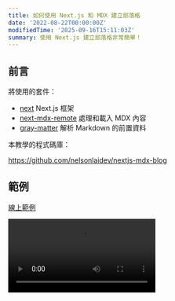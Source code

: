 ```yaml
---
title: 如何使用 Next.js 和 MDX 建立部落格
date: '2022-08-22T00:00:00Z'
modifiedTime: '2025-09-16T15:11:03Z'
summary: 使用 Next.js 建立部落格非常簡單！
---
```


## 前言

將使用的套件：

- [next](https://github.com/vercel/next.js) Next.js 框架
- [next-mdx-remote](https://github.com/hashicorp/next-mdx-remote) 處理和載入 MDX 內容
- [gray-matter](https://github.com/jonschlinkert/gray-matter) 解析 Markdown 的前置資料

本教學的程式碼庫：

https://github.com/nelsonlaidev/nextjs-mdx-blog

## 範例

[線上範例](https://nelsonlai-nextjs-mdx-blog.vercel.app)

<Video src='/videos/blog/how-to-build-a-blog-with-nextjs-and-mdx/demo.mp4' width={1920} height={1080} />

## 如何建立部落格

首先，我們使用以下指令建立 Next.js 專案：

```bash title='Terminal'
yarn create next-app nextjs-mdx-blog
```

接著，建立以下檔案：

- `components/layout.jsx` - 將所有組件包裝在容器中（可選，用於樣式）
- `data/blog/*.mdx` - 部落格文章
- `lib/format-date.js` - 將日期格式化為 `MM DD, YYYY`
- `pages/blog/[slug].jsx` - 文章頁面，使用 [動態路由](https://nextjs.org/docs/pages/building-your-application/routing/dynamic-routes)

<TreeView
  defaultExpandedValue={['components', 'data', 'data/blog', 'lib', 'pages', 'pages/blog']}
  collection={{
    id: 'ROOT',
    name: '',
    children: [
      {
        id: 'components',
        name: 'components',
        children: [{ id: 'components/layout.jsx', name: 'layout.jsx' }]
      },
      {
        id: 'data',
        name: 'data',
        children: [
          {
            id: 'data/blog',
            name: 'blog',
            children: [
              { id: 'data/blog/markdown.mdx', name: 'markdown.mdx' },
              { id: 'data/blog/nextjs.mdx', name: 'nextjs.mdx' },
              { id: 'data/blog/react.mdx', name: 'react.mdx' }
            ]
          }
        ]
      },
      {
        id: 'lib',
        name: 'lib',
        children: [
          { id: 'lib/format-date.js', name: 'format-date.js' },
          { id: 'lib/mdx.js', name: 'mdx.js' }
        ]
      },
      {
        id: 'pages',
        name: 'pages',
        children: [
          {
            id: 'pages/blog',
            name: 'blog',
            children: [{ id: 'pages/blog/[slug].jsx', name: '[slug].jsx' }]
          }
        ]
      }
    ]
  }}
/>

### 如何處理 Markdown 檔案

首先建立變數 `const root{:js}`，其值為根目錄，`process.cwd(){:js}` 方法返回當前 Node.js 進程的工作目錄。

```js title='lib/mdx.js'
const root = process.cwd()
```

接著定義變數 `POSTS_PATH`，用於儲存文章檔案的路徑。

```js title='lib/mdx.js'
import path from 'path'

const POSTS_PATH = path.join(root, 'data', 'blog') // [!code highlight]
// 輸出: A:/nextjs-mdx-blog/data/blog
```

使用 `fs` 讀取該目錄下的內容，即 `data/blog` 下的所有檔案名。

```js title='lib/mdx.js'
import fs from 'fs'

export const allSlugs = fs.readdirSync(POSTS_PATH)
// 輸出: ['markdown.mdx', 'nextjs.mdx', 'react.mdx']
```

然後撰寫一個函數移除檔案副檔名，稍後會用到。

```js title='lib/mdx.js'
export const formatSlug = (slug) => slug.replace(/\.mdx$/, '')
/*
 * 範例: formatSlug('markdown.mdx')
 * 輸出: 'markdown'
 */
```

接著根據 slug 獲取文章內容。

```js title='lib/mdx.js'
export const getPostBySlug = async (slug) => {
  const postFilePath = path.join(POSTS_PATH, `${slug}.mdx`)
  // 輸出: A:/nextjs-mdx-blog/data/blog/slug.mdx
  const source = fs.readFileSync(postFilePath)
  // 返回檔案內容

  const { content, data } = matter(source)
  /*
   * 範例:
   *  ---
   *  title: Hello
   *  slug: home
   *  ---
   *  <h1>Hello world!</h1>
   *
   * 返回:
   *  {
   *    content: '<h1>Hello world!</h1>',
   *    data: {
   *      title: 'Hello',
   *      slug: 'home'
   *    }
   *  }
   */

  const mdxSource = await serialize(content)
  // 使用 serialize (next-mdx-remote) 處理內容

  const frontMatter = {
    ...data,
    slug
  }
  // 將 slug 加入前置資料，稍後會用到

  return {
    source: mdxSource,
    frontMatter
  }
}
```

接下來可以獲取所有文章，以顯示在首頁。

```js title='lib/mdx.js'
export const getAllPosts = () => {
  const frontMatter = []

  allSlugs.forEach((slug) => {
    const source = fs.readFileSync(path.join(POSTS_PATH, slug), 'utf-8')

    const { data } = matter(source)

    frontMatter.push({
      ...data,
      slug: formatSlug(slug),
      date: new Date(data.date).toISOString()
    })
  })

  return frontMatter.sort((a, b) => dateSortDesc(a.date, b.date))
}

// 按日期降序排序
const dateSortDesc = (a, b) => {
  if (a > b) return -1
  if (a < b) return 1

  return 0
}
```

### 格式化日期

```js title='lib/format-date.js'
export const formatDate = (date) =>
  new Date(date).toLocaleDateString('en', {
    year: 'numeric',
    month: 'long',
    day: 'numeric'
  })
/*
 * formatDate('2022-08-21T00:00:00Z')
 * 輸出: 'August 21, 2022'
 */
```

### 首頁

```jsx title='pages/index.jsx'
import { formatDate } from '../lib/format-date'
import { getAllPosts } from '../lib/mdx'

import Link from 'next/link'

export default function Home({ posts }) {
  return (
    <>
      <h1 className='mb-8 text-6xl font-bold'>部落格</h1>
      <hr className='my-8' />
      <ul className='flex flex-col gap-3'>
        {posts.map(({ slug, title, summary, date }) => (
          <li key={slug}>
            <Link href={`/blog/${slug}`}>
              <a className='block rounded-lg border border-solid border-gray-300 p-6 shadow-md'>
                <div className='flex justify-between'>
                  <h2>{title}</h2>
                  <time dateTime={date}>{formatDate(date)}</time>
                </div>
                <p className='mt-4'>{summary}</p>
              </a>
            </Link>
          </li>
        ))}
      </ul>
    </>
  )
}

// 使用 getStaticProps 獲取所有文章
export const getStaticProps = async () => {
  const posts = getAllPosts()

  return {
    props: {
      posts
    }
  }
}
```

### 文章頁面

```jsx title='pages/[slug].jsx'
import { formatDate } from '../../lib/format-date'
import { allSlugs, formatSlug, getPostBySlug } from '../../lib/mdx'

import { MDXRemote } from 'next-mdx-remote'

export default function Blog({ post }) {
  const { title, date } = post.frontMatter

  return (
    <div>
      <h1 className='mb-2 text-6xl font-bold'>{title}</h1>
      <time dateTime={date} className='text-lg font-medium'>
        {formatDate(date)}
      </time>
      <hr className='my-8' />
      <article className='prose max-w-none'>
        <MDXRemote {...post.source} />
      </article>
    </div>
  )
}

export const getStaticProps = async ({ params }) => {
  const post = await getPostBySlug(params.slug)

  return {
    props: {
      post
    }
  }
}

export const getStaticPaths = async () => {
  const paths = allSlugs.map((slug) => ({
    params: {
      slug: formatSlug(slug)
    }
  }))
  /*
   * paths 輸出:
   *   [
   *     { params: { slug: 'markdown' } },
   *     { params: { slug: 'nextjs' } },
   *     { params: { slug: 'react' } }
   *   ]
   */

  return {
    paths,
    fallback: false
  }
}
```

這樣，一個簡單的部落格就完成了。

## 相關連結

- [getStaticPaths](https://nextjs.org/docs/pages/building-your-application/data-fetching/get-static-paths)
- [getStaticProps](https://nextjs.org/docs/pages/building-your-application/data-fetching/get-static-props)
- [動態路由](https://nextjs.org/docs/pages/building-your-application/routing/dynamic-routes)
- [mdx](https://mdxjs.com/)
